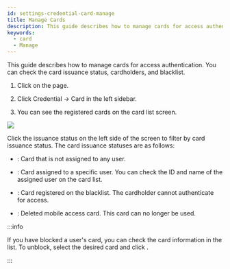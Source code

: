 ```yaml
---
id: settings-credential-card-manage
title: Manage Cards
description: This guide describes how to manage cards for access authentication.
keywords:
  - card
  - Manage
---
```


This guide describes how to manage cards for access authentication. You can check the card issuance status, cardholders, and blacklist.

1. Click <Cmd sid='shell.header.setting' /> on the <Cmd sid='shell.header.launcher' /> page.

2. Click <Cmd>Credential</Cmd> → <Cmd>Card</Cmd> in the left sidebar.

3. You can see the registered cards on the card list screen.

<Image src='/img/biostarx-settings-credentail-card.png' />

Click the issuance status on the left side of the screen to filter by card issuance status. The card issuance statuses are as follows:

* <Cmd sid='setting.card.unassignedCard' product='2' />: Card that is not assigned to any user.

* <Cmd sid='setting.card.assignedCard' product='2' />: Card assigned to a specific user. You can check the ID and name of the assigned user on the card list.

* <Cmd sid='setting.card.blacklistCard' product='2' />: Card registered on the blacklist. The cardholder cannot authenticate for access.

* <Cmd sid='setting.card.deletedCsnMobileCard' product='2' />: Deleted mobile access card. This card can no longer be used.

:::info

If you have blocked a user's card, you can check the card information in the <Cmd sid='setting.card.blacklistCard' product='2' /> list. To unblock, select the desired card and click <Cmd sid='setting.card.unblocked' product='2' />.

:::
